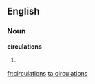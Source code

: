 ==English==

===Noun===
'''circulations'''

# {{plural of|[[circulation]]}}

[[fr:circulations]]
[[ta:circulations]]